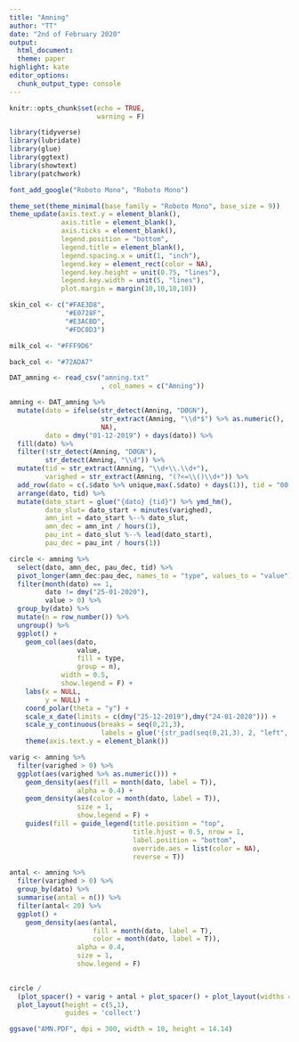 ```yaml
---
title: "Amning"
author: "TT"
date: "2nd of February 2020"
output:
  html_document:
  theme: paper
highlight: kate
editor_options:
  chunk_output_type: console
---
```


```r
knitr::opts_chunk$set(echo = TRUE, 
                      warning = F)
```

```r
library(tidyverse)
library(lubridate)
library(glue)
library(ggtext)
library(showtext)
library(patchwork)

font_add_google("Roboto Mono", "Roboto Mono")
```

```r
theme_set(theme_minimal(base_family = "Roboto Mono", base_size = 9))
theme_update(axis.text.y = element_blank(),
             axis.title = element_blank(),
             axis.ticks = element_blank(),
             legend.position = "bottom",
             legend.title = element_blank(),
             legend.spacing.x = unit(1, "inch"),
             legend.key = element_rect(color = NA),
             legend.key.height = unit(0.75, "lines"), 
             legend.key.width = unit(5, "lines"),
             plot.margin = margin(10,10,10,10))
```

```r
skin_col <- c("#FAE3D8",
              "#E0728F",
              "#E3ACBD",
              "#FDC0D3")

milk_col <- "#FFF9D6"

back_col <- "#72ADA7"

```

```r
DAT_amning <- read_csv("amning.txt"
                       , col_names = c("Amning"))
```

```r
amning <- DAT_amning %>% 
  mutate(dato = ifelse(str_detect(Amning, "DØGN"), 
                       str_extract(Amning, "\\d*$") %>% as.numeric(),
                       NA),
         dato = dmy("01-12-2019") + days(dato)) %>% 
  fill(dato) %>% 
  filter(!str_detect(Amning, "DØGN"),
         str_detect(Amning, "\\d")) %>% 
  mutate(tid = str_extract(Amning, "\\d+\\.\\d+"),
         varighed = str_extract(Amning, "(?<=\\()\\d+")) %>% 
  add_row(dato = c(.$dato %>% unique,max(.$dato) + days(1)), tid = "00.00", varighed = 0) %>% 
  arrange(dato, tid) %>% 
  mutate(dato_start = glue("{dato} {tid}") %>% ymd_hm(),
         dato_slut= dato_start + minutes(varighed),
         amn_int = dato_start %--% dato_slut,
         amn_dec = amn_int / hours(1),
         pau_int = dato_slut %--% lead(dato_start),
         pau_dec = pau_int / hours(1))

```

```r
circle <- amning %>% 
  select(dato, amn_dec, pau_dec, tid) %>% 
  pivot_longer(amn_dec:pau_dec, names_to = "type", values_to = "value") %>% 
  filter(month(dato) == 1, 
         dato != dmy("25-01-2020"),
         value > 0) %>% 
  group_by(dato) %>% 
  mutate(n = row_number()) %>% 
  ungroup() %>% 
  ggplot() +
    geom_col(aes(dato, 
                 value, 
                 fill = type, 
                 group = n),
             width = 0.5,
             show.legend = F) +
    labs(x = NULL,
         y = NULL) +
    coord_polar(theta = "y") +
    scale_x_date(limits = c(dmy("25-12-2019"),dmy("24-01-2020"))) +
    scale_y_continuous(breaks = seq(0,21,3),
                       labels = glue('{str_pad(seq(0,21,3), 2, "left", "0")}:00')) +
    theme(axis.text.y = element_blank())
```

```r
varig <- amning %>% 
  filter(varighed > 0) %>% 
  ggplot(aes(varighed %>% as.numeric())) + 
    geom_density(aes(fill = month(dato, label = T)),
                 alpha = 0.4) +
    geom_density(aes(color = month(dato, label = T)),
                 size = 1,
                 show.legend = F) +
    guides(fill = guide_legend(title.position = "top", 
                               title.hjust = 0.5, nrow = 1,
                               label.position = "bottom",
                               override.aes = list(color = NA),
                               reverse = T))
```

```r

antal <- amning %>% 
  filter(varighed > 0) %>% 
  group_by(dato) %>% 
  summarise(antal = n()) %>% 
  filter(antal< 20) %>% 
  ggplot() + 
    geom_density(aes(antal,
                     fill = month(dato, label = T), 
                     color = month(dato, label = T)), 
                 alpha = 0.4,
                 size = 1,
                 show.legend = F)
  

```

```r
circle / 
  (plot_spacer() + varig + antal + plot_spacer() + plot_layout(widths = c(0.5,4,4,0.5))) + 
  plot_layout(height = c(5,1),
              guides = 'collect')

ggsave("AMN.PDF", dpi = 300, width = 10, height = 14.14)

```

